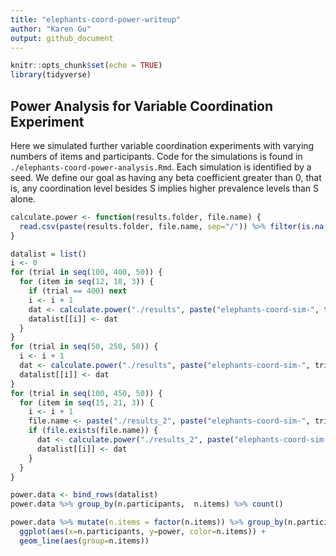 ```yaml
---
title: "elephants-coord-power-writeup"
author: "Karen Gu"
output: github_document
---
```


```r
knitr::opts_chunk$set(echo = TRUE)
library(tidyverse)
```

## Power Analysis for Variable Coordination Experiment

Here we simulated further variable coordination experiments with varying numbers of items and participants. Code for the simulations is found in `./elephants-coord-power-analysis.Rmd`. Each simulation is identified by a seed. We define our goal as having any beta coefficient greater than 0, that is, any coordination level besides S implies higher prevalence levels than S alone.

```r
calculate.power <- function(results.folder, file.name) {
  read.csv(paste(results.folder, file.name, sep="/")) %>% filter(is.na(group)) %>% mutate(achieved = conditionnp > 0 | conditionpp > 0 | conditionvp > 0)
}

datalist = list()
i <- 0
for (trial in seq(100, 400, 50)) {
  for (item in seq(12, 18, 3)) {
    if (trial == 400) next
    i <- i + 1
    dat <- calculate.power("./results", paste("elephants-coord-sim-", trial, "-items-", item, ".csv", sep=""))
    datalist[[i]] <- dat
  }
}
for (trial in seq(50, 250, 50)) {
  i <- i + 1
  dat <- calculate.power("./results", paste("elephants-coord-sim-", trial, ".csv", sep="")) %>% mutate(n.items = 12)
  datalist[[i]] <- dat
}
for (trial in seq(100, 450, 50)) {
  for (item in seq(15, 21, 3)) {
    i <- i + 1
    file.name <- paste("./results_2", paste("elephants-coord-sim-", trial, "-items-", item, ".csv", sep=""), sep="/")
    if (file.exists(file.name)) {
      dat <- calculate.power("./results_2", paste("elephants-coord-sim-", trial, "-items-", item, ".csv", sep=""))
      datalist[[i]] <- dat
    }
  }
}

power.data <- bind_rows(datalist)
power.data %>% group_by(n.participants,  n.items) %>% count()
```

```r
power.data %>% mutate(n.items = factor(n.items)) %>% group_by(n.participants, n.items) %>% summarize(power=mean(achieved)) %>%
  ggplot(aes(x=n.participants, y=power, color=n.items)) +
  geom_line(aes(group=n.items))
```

